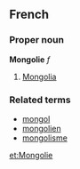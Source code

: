 ==French==
===Proper noun===
'''Mongolie''' ''f''

#[[Mongolia]]

===Related terms===
*[[mongol]]
*[[mongolien]]
*[[mongolisme]]

[[et:Mongolie]]